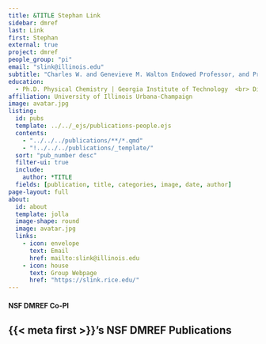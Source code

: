 ```yaml
---
title: &TITLE Stephan Link
sidebar: dmref
last: Link
first: Stephan
external: true
project: dmref
people_group: "pi"
email: "slink@illinois.edu"
subtitle: "Charles W. and Genevieve M. Walton Endowed Professor, and Professor of Chemistry<br>University of Illinois Urbana-Champaign"
education:
  - Ph.D. Physical Chemistry | Georgia Institute of Technology  <br> Diplom (Masters) Chemistry | Technical University of Braunschweig
affiliation: University of Illinois Urbana-Champaign
image: avatar.jpg
listing:
  id: pubs
  template: ../../_ejs/publications-people.ejs 
  contents: 
    - "../../../publications/**/*.qmd"
    - "!../../../publications/_template/"
  sort: "pub_number desc"
  filter-ui: true
  include:
    author: *TITLE
  fields: [publication, title, categories, image, date, author]
page-layout: full
about: 
  id: about
  template: jolla
  image-shape: round
  image: avatar.jpg
  links:
    - icon: envelope
      text: Email
      href: mailto:slink@illinois.edu
    - icon: house
      text: Group Webpage
      href: "https://slink.rice.edu/"
---
```



:::{#about}

<h4>NSF DMREF Co-PI</h4>
:::

## {{< meta first >}}'s NSF DMREF Publications

:::{#pubs}
:::